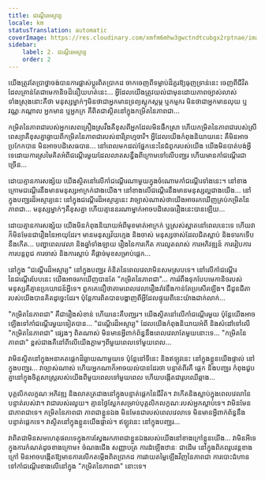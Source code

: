 ```yaml
---
title: ជណ្តើរអស្ចារ្យ
locale: km
statusTranslation: automatic
coverImage: https://res.cloudinary.com/xmfm6mhw3gwctndtcubgx2rptnae/image/upload/v1740468922/small_cover_tratado_de_psicologia_revolucionaria_a4c0dca4e0.webp
sidebar:
    label: 2. ជណ្តើរអស្ចារ្យ
    order: 2
---
```

យើងត្រូវតែប្រាថ្នាចង់បានការផ្លាស់ប្តូរពិតប្រាកដ ចាកចេញពីទម្លាប់ដ៏គួរឱ្យធុញទ្រាន់នេះ ចេញពីជីវិតដែលគ្រាន់តែជាមេកានិចដ៏នឿយហត់នេះ... អ្វីដែលយើងត្រូវយល់ជាមុនដោយភាពច្បាស់លាស់ទាំងស្រុងនោះគឺថា មនុស្សម្នាក់ៗមិនថាជាអ្នកមានទ្រព្យស្តុកស្តម្ភ ឬកម្មករ មិនថាជាអ្នកមានលុយ ឬវណ្ណៈកណ្តាល អ្នកមាន ឬអ្នកក្រ គឺពិតជាស្ថិតនៅក្នុងកម្រិតនៃភាពជា...

កម្រិតនៃភាពជារបស់អ្នកសេពគ្រឿងស្រវឹងគឺខុសពីអ្នកដែលមិនផឹកស្រា ហើយកម្រិតនៃភាពជារបស់ស្រីពេស្យាគឺខុសគ្នាឆ្ងាយពីកម្រិតនៃភាពជារបស់នារីព្រហ្មចារី។ អ្វីដែលយើងកំពុងនិយាយនេះ គឺមិនអាចប្រកែកបាន មិនអាចបដិសេធបាន... នៅពេលមកដល់ផ្នែកនេះនៃជំពូករបស់យើង យើងមិនបាត់បង់អ្វីទេដោយការស្រមៃគិតអំពីជណ្តើរមួយដែលលាតសន្ធឹងពីក្រោមទៅលើបញ្ឈរ ហើយមានកាំជណ្តើរជាច្រើន...

ដោយគ្មានការសង្ស័យ យើងស្ថិតនៅលើកាំជណ្តើរណាមួយក្នុងចំណោមកាំជណ្តើរទាំងនេះ។ នៅខាងក្រោមជណ្តើរនឹងមានមនុស្សអាក្រក់ជាងយើង។ នៅខាងលើជណ្តើរនឹងមានមនុស្សល្អជាងយើង... នៅក្នុងបញ្ឈរដ៏អស្ចារ្យនេះ នៅក្នុងជណ្តើរដ៏អស្ចារ្យនេះ វាច្បាស់ណាស់ថាយើងអាចរកឃើញគ្រប់កម្រិតនៃភាពជា... មនុស្សម្នាក់ៗគឺខុសគ្នា ហើយគ្មាននរណាម្នាក់អាចបដិសេធរឿងនេះបានឡើយ...

ដោយគ្មានការសង្ស័យ យើងមិនកំពុងនិយាយអំពីមុខមាត់អាក្រក់ ឬស្រស់ស្អាតនៅពេលនេះទេ ហើយវាក៏មិនមែនជារឿងនៃអាយុដែរ។ មានមនុស្សវ័យក្មេង និងចាស់ មនុស្សចាស់ដែលជិតស្លាប់ និងទារកទើបនឹងកើត... បញ្ហាពេលវេលា និងឆ្នាំទាំងឡាយ រឿងនៃការកើត ការលូតលាស់ ការអភិវឌ្ឍន៍ ការរៀបការ ការបន្តពូជ ការចាស់ និងការស្លាប់ គឺផ្តាច់មុខសម្រាប់ផ្ដេក...

នៅក្នុង "ជណ្តើរដ៏អស្ចារ្យ" នៅក្នុងបញ្ឈរ គំនិតនៃពេលវេលាមិនសមស្របទេ។ នៅលើកាំជណ្តើរនៃជណ្តើរបែបនេះ យើងអាចរកឃើញបានតែ "កម្រិតនៃភាពជា"... ការរំពឹងទុកបែបមេកានិចរបស់មនុស្សគឺគ្មានប្រយោជន៍អ្វីទេ។ ពួកគេជឿថាតាមពេលវេលារឿងរ៉ាវនឹងកាន់តែប្រសើរឡើង។ ជីដូនជីតារបស់យើងបានគិតដូច្នេះដែរ។ ប៉ុន្តែការពិតបានបង្ហាញពីអ្វីដែលផ្ទុយពីនេះយ៉ាងជាក់លាក់...

"កម្រិតនៃភាពជា" គឺជារឿងសំខាន់ ហើយនេះគឺបញ្ឈរ។ យើងស្ថិតនៅលើកាំជណ្តើរមួយ ប៉ុន្តែយើងអាចឡើងទៅកាំជណ្តើរមួយទៀតបាន... "ជណ្តើរដ៏អស្ចារ្យ" ដែលយើងកំពុងនិយាយអំពី និងសំដៅទៅលើ "កម្រិតនៃភាពជា" ផ្សេងៗ ពិតណាស់ មិនមានអ្វីពាក់ព័ន្ធនឹងពេលវេលាតែមួយនោះទេ... "កម្រិតនៃភាពជា" ខ្ពស់ជាងគឺនៅពីលើយើងភ្លាមៗពីមួយពេលទៅមួយពេល...

វាមិនស្ថិតនៅក្នុងអនាគតផ្ដេកដ៏ឆ្ងាយណាមួយទេ ប៉ុន្តែនៅទីនេះ និងឥឡូវនេះ នៅក្នុងខ្លួនយើងផ្ទាល់ នៅក្នុងបញ្ឈរ... វាច្បាស់ណាស់ ហើយអ្នកណាក៏អាចយល់បានដែរថា បន្ទាត់ពីរគឺ ផ្ដេក និងបញ្ឈរ កំពុងជួបគ្នានៅក្នុងចិត្តសាស្ត្ររបស់យើងពីមួយពេលទៅមួយពេល ហើយបង្កើតជារូបឈើឆ្កាង...

បុគ្គលិកលក្ខណៈអភិវឌ្ឍ និងលាតត្រដាងនៅក្នុងបន្ទាត់ផ្ដេកនៃជីវិត។ វា​កើត​និង​ស្លាប់​ក្នុង​ពេល​វេលា​នៃ​បន្ទាត់​របស់​វា។ វា​ជា​របស់​រលួយ។ គ្មានថ្ងៃស្អែកសម្រាប់បុគ្គលិកលក្ខណៈរបស់អ្នកស្លាប់ទេ។ វាមិនមែនជាភាពជាទេ។ កម្រិតនៃភាពជា ភាពជាខ្លួនឯង មិនមែនជារបស់ពេលវេលាទេ មិនមានអ្វីពាក់ព័ន្ធនឹងបន្ទាត់ផ្ដេកទេ។ វាស្ថិតនៅក្នុងខ្លួនយើងផ្ទាល់។ ឥឡូវនេះ នៅក្នុងបញ្ឈរ...

វាពិតជាមិនសមហេតុផលទេក្នុងការស្វែងរកភាពជាខ្លួនឯងរបស់យើងនៅខាងក្រៅខ្លួនយើង... វាមិនអីទេក្នុងការកំណត់ដូចខាងក្រោម៖ ចំណងជើង សញ្ញាបត្រ ការដំឡើងឋានៈ ជាដើម នៅក្នុងពិភពរូបវន្តខាងក្រៅ មិនអាចបង្កើតឱ្យមានការលើកតម្កើងពិតប្រាកដ ការវាយតម្លៃឡើងវិញនៃភាពជា ការបោះជំហានទៅកាំជណ្តើរខាងលើនៅក្នុង "កម្រិតនៃភាពជា" នោះទេ។

